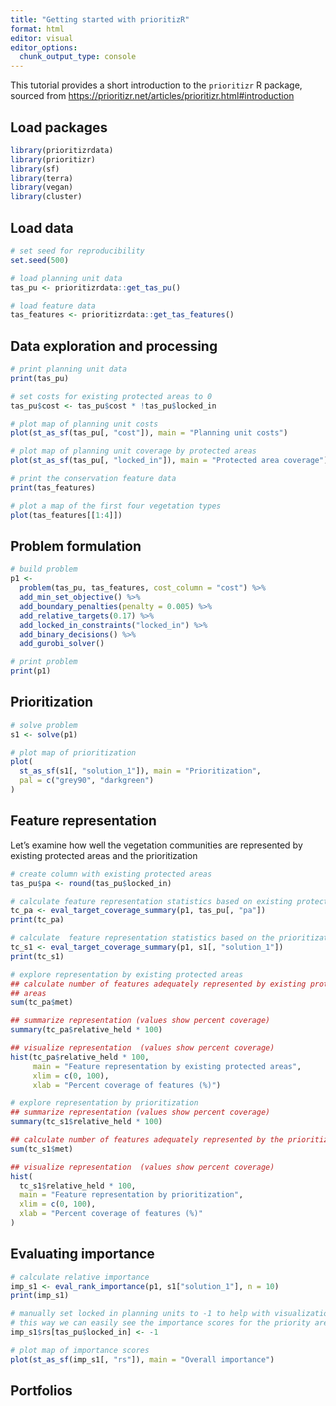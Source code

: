 ```yaml
---
title: "Getting started with prioritizR"
format: html
editor: visual
editor_options: 
  chunk_output_type: console
---
```


This tutorial provides a short introduction to the `prioritizr` R package, sourced from <https://prioritizr.net/articles/prioritizr.html#introduction> 

## Load packages

```r
library(prioritizrdata)
library(prioritizr)
library(sf)
library(terra)
library(vegan)
library(cluster)
```

## Load data

```r
# set seed for reproducibility
set.seed(500)

# load planning unit data
tas_pu <- prioritizrdata::get_tas_pu()

# load feature data
tas_features <- prioritizrdata::get_tas_features()
```

## Data exploration and processing

```r
# print planning unit data
print(tas_pu)

# set costs for existing protected areas to 0
tas_pu$cost <- tas_pu$cost * !tas_pu$locked_in

# plot map of planning unit costs
plot(st_as_sf(tas_pu[, "cost"]), main = "Planning unit costs")

# plot map of planning unit coverage by protected areas 
plot(st_as_sf(tas_pu[, "locked_in"]), main = "Protected area coverage")
```

```r
# print the conservation feature data 
print(tas_features)

# plot a map of the first four vegetation types
plot(tas_features[[1:4]])
```

## Problem formulation

```r
# build problem
p1 <-
  problem(tas_pu, tas_features, cost_column = "cost") %>%
  add_min_set_objective() %>%
  add_boundary_penalties(penalty = 0.005) %>%
  add_relative_targets(0.17) %>%
  add_locked_in_constraints("locked_in") %>%
  add_binary_decisions() %>% 
  add_gurobi_solver()

# print problem
print(p1)
```

## Prioritization

```r
# solve problem
s1 <- solve(p1)
```

```r
# plot map of prioritization
plot(
  st_as_sf(s1[, "solution_1"]), main = "Prioritization",
  pal = c("grey90", "darkgreen")
)
```

## Feature representation

Let’s examine how well the vegetation communities are represented by existing protected areas and the prioritization

```r
# create column with existing protected areas
tas_pu$pa <- round(tas_pu$locked_in)

# calculate feature representation statistics based on existing protected areas
tc_pa <- eval_target_coverage_summary(p1, tas_pu[, "pa"])
print(tc_pa)
```

```r
# calculate  feature representation statistics based on the prioritization
tc_s1 <- eval_target_coverage_summary(p1, s1[, "solution_1"])
print(tc_s1)
```

```r
# explore representation by existing protected areas
## calculate number of features adequately represented by existing protected
## areas
sum(tc_pa$met)
```

```r
## summarize representation (values show percent coverage)
summary(tc_pa$relative_held * 100)
```

```r
## visualize representation  (values show percent coverage)
hist(tc_pa$relative_held * 100,
     main = "Feature representation by existing protected areas",
     xlim = c(0, 100),
     xlab = "Percent coverage of features (%)")
```

```r
# explore representation by prioritization
## summarize representation (values show percent coverage)
summary(tc_s1$relative_held * 100)
```

```r
## calculate number of features adequately represented by the prioritization
sum(tc_s1$met)
```

```r
## visualize representation  (values show percent coverage)
hist(
  tc_s1$relative_held * 100,
  main = "Feature representation by prioritization",
  xlim = c(0, 100),
  xlab = "Percent coverage of features (%)"
)
```

## Evaluating importance

```r
# calculate relative importance
imp_s1 <- eval_rank_importance(p1, s1["solution_1"], n = 10)
print(imp_s1)

# manually set locked in planning units to -1 to help with visualization,
# this way we can easily see the importance scores for the priority areas
imp_s1$rs[tas_pu$locked_in] <- -1
```

```r
# plot map of importance scores
plot(st_as_sf(imp_s1[, "rs"]), main = "Overall importance")
```

## Portfolios

```r

```
















